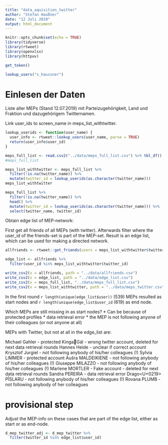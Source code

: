 ```yaml
---
title: "data_aquisition_twitter"
author: "Stefan Haußner"
date: "12 Juli 2019"
output: html_document
---
```


```r
knitr::opts_chunk$set(echo = TRUE)
library(tidyverse)
library(rtweet)
library(openxlsx)
library(httpuv)
```


```r
get_token()

lookup_users("s_haussner")
```

# Einlesen der Daten

Liste aller MEPs (Stand 12.07.2019) mit Parteizugehörigkeit, Land und Fraktion und dazugehörigem Twitternamen.

Link user_ids to screen_name in meps_list_withtwitter.

```r
lookup_userids <- function(user_name) {
  user_info <- rtweet::lookup_users(user_name, parse = TRUE)
  return(user_info$user_id)
}

meps_full_list <- read.csv2("../data/meps_full_list.csv") %>% tbl_df()
#meps_full_list

meps_list_withtwitter <- meps_full_list %>% 
  filter(!is.na(twitter_name)) %>% 
  mutate(twitter_id = lookup_userids(as.character(twitter_name)))
meps_list_withtwitter

meps_full_list %>% 
  filter(!is.na(twitter_name)) %>% 
  head() %>% 
  mutate(twitter_id = lookup_userids(as.character(twitter_name))) %>% 
  select(twitter_name, twitter_id)
```

Obtain edge list of MEP-network:

First get all friends of all MEPs (with twitter). Afterwards filter where the user_id of the friends-set is part of the MEP-set.
Result is an edge list, which can be used for making a directed network.

```r
allfriends <- rtweet::get_friends(users = meps_list_withtwitter$twitter_id, retryonratelimit = TRUE)

edge_list <- allfriends %>% 
  filter(user_id %in% meps_list_withtwitter$twitter_id)

write_csv2(x = allfriends, path = "../data/allfriends.csv")
write_csv2(x = edge_list, path = "../data/edge_list.csv")
write_csv2(x = meps_full_list, "../data/meps_full_list.csv")
write_csv2(x = meps_list_withtwitter, path = "../data/meps_twitter.csv")
```


In the first round `r length(unique(edge_list$user))` (539) MEPs resulted as start nodes and `r length(unique(edge_list$user_id` (619) as end node.

Which MEPs are still missing in as start nodes?
 * Can be because of protected profiles
 * data retrieval error
 * the MEP is not following anyone of their colleagues (or not anyone at all)


MEPs with Twitter, but not at all in the edge_list are:

Michael Gahler - protected
KingaGál - wrong twitter account, deleted for next data retrieval rounds
Hannes Heide - unclear if correct account
Krysztof Jurgiel - not following anybody of his/her colleagues (!)
Sylvia LIMMER - protected account
Aušra MALDEIKIENE - not following anybody of his/her colleagues (!)
Giuseppe MILAZZO - not following anybody of his/her colleagues (!)
Marlene MORTLER - Fake account - deleted for next data retrieval rounds
Sandra PEREIRA - data retrieval error
Drago<U+0219> PÎSLARU - not following anybody of his/her colleagues (!)
Rovana PLUMB - not following anybody of her colleagues


# provisional step

Adjust the MEP-info on these cases that are part of the edge list, either as start or as end-node.

```r

d_mep_twitter_adj <- d_mep_twitter %>% 
  filter(twitter_id %in% edge_list$user_id)
```


